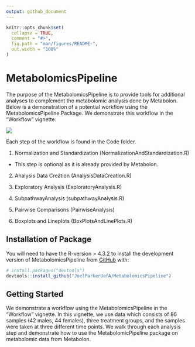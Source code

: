```yaml
---
output: github_document
---
```


<!-- README.md is generated from README.Rmd. Please edit that file -->

```r
knitr::opts_chunk$set(
  collapse = TRUE,
  comment = "#>",
  fig.path = "man/figures/README-",
  out.width = "100%"
)
```

# MetabolomicsPipeline

<!-- badges: start -->
<!-- badges: end -->

The purpose of the MetabolomicsPipeline is to provide tools for additional analyses to complement the metabolomic analysis done by Metabolon. Below is a demonstration of a potential workflow using the MetabolomicsPipeline Package. We demonstrate this workflow in the "Workflow" vignette.  

<img src="Workflow.png"/>



Each step of the workflow is found in the Code folder.

1. Normalization and Standardization (NormalizationAndStandardization.R)

- This step is optional as it is already provided by Metabolon.

2. Analysis Data Creation (AnalysisDataCreation.R)

3. Exploratory Analysis (ExploratoryAnalysis.R)

4. SubpathwayAnalysis (subpathwayAnalysis.R)

5. Pairwise Comparisons (PairwiseAnalysis)

6. Boxplots and Lineplots (BoxPlotsAndLinePlots.R)

## Installation of Package

You will need to have the R-version > 4.3.2 to install the development version of MetabolomicsPipeline from [GitHub](https://github.com/) with:

``` r
# install.packages("devtools")
devtools::install_github("JoelParkerUofA/MetabolomicsPipeline")
```


## Getting Started {#sec-GettingStarted}
We demonstrate a workflow using the MetabolomicsPipeline in the "Workflow" vignette.  In this vignette, we use data which consists of 86 samples (42
males, 44 females), three treatment groups, and the samples were taken
at three different time points. We walk through each analysis step and demonstrate how to use the MetabolomicPipeline package on metabolomic data from  Metabolon. 








